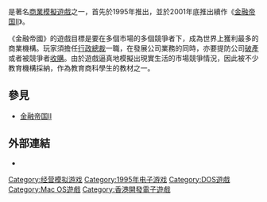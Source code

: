 {{noteTA
|G1=Games
}}
{{Infobox VG
| title = 金融帝國
| english = Capitalism
| image = 
| developer = [[Enlight|Enlight]]
| publisher = [[Interactive_Magic|Interactive Magic]]
| designer = [[Trevor_Chan|Trevor Chan]]
| released = 1995年10月31日<br />1996年1月1日<small>（增强版）</small>
| genre = [[模拟经营游戏|模拟经营]]
| modes = [[單人電子遊戲|單人遊戲]]
| platforms = [[Mac_OS|Mac OS]]、[[MS-DOS|MS-DOS]]
}}

{{vgname|金融帝國|en=Capitalism|又译「'''金钱帝国'''」、「'''资本主义'''」}}是著名[[商業模擬遊戲|商業模擬遊戲]]之一，首先於1995年推出，並於2001年底推出續作《[[金融帝国II|金融帝国II]]》。

《金融帝國》的遊戲目標是要在多個市場的多個競爭者下，成為世界上獲利最多的商業機構。玩家須擔任[[首席执行官|行政總裁]]一職，在發展公司業務的同時，亦要提防公司[[破產|破產]]或者被競爭者[[併購|收購]]。由於遊戲逼真地模擬出現實生活的市場競爭情況，因此被不少教育機構採納，作為教育商科學生的教材之一。

== 參見 ==
* [[金融帝国II|金融帝国II]]

==外部連結==
* {{moby game|id=/capitalism|name=《金融帝國》}}

{{Videogame-stub}}

[[Category:经营模拟游戏|Category:经营模拟游戏]]
[[Category:1995年电子游戏|Category:1995年电子游戏]]
[[Category:DOS遊戲|Category:DOS遊戲]]
[[Category:Mac_OS遊戲|Category:Mac OS遊戲]]
[[Category:香港開發電子遊戲|Category:香港開發電子遊戲]]